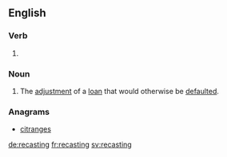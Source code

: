 ==English==

===Verb===
{{head|en}}

# {{present participle of|recast}}
===Noun===
{{en-noun|~}}
# The [[adjustment]] of a [[loan]] that would otherwise be [[default]]ed.

===Anagrams===
* [[citranges#English|citranges]]

[[de:recasting]]
[[fr:recasting]]
[[sv:recasting]]